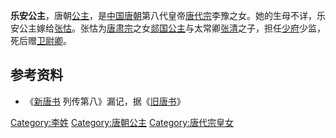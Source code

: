 {{東亞女性歷史人物
| 名稱=乐安公主
| 身份=[[唐朝|唐朝]]公主
| 畫像=
| 說明=
| 姓=李
| 名=
| 封爵=[[公主|公主]]
| 位號=
| 封號=乐安公主
| 出生年=
| 婚年=
| 逝世年=
| 諡號=
| 墳墓=
| 父親=[[唐代宗|唐代宗]]李豫
| 夫=张怙
| 母親=
| 夫之父=[[张清_(唐朝)|张清]]
| 夫之母=[[郯国公主|郯国公主]]
|}}
'''乐安公主'''，唐朝[[公主|公主]]，是[[中国|中国]][[唐朝|唐朝]]第八代皇帝[[唐代宗|唐代宗]]李豫之女。她的生母不详，乐安公主嫁给[[张怙|张怙]]。张怙为[[唐肃宗|唐肃宗]]之女[[郯国公主|郯国公主]]与太常卿[[张清_(唐朝)|张清]]之子，担任[[少府|少府]]少监，死后赠[[卫尉卿|卫尉卿]]。

== 参考资料 ==
*《[[新唐书|新唐书]] 列传第八》漏记，据《[[旧唐书|旧唐书]]》
{{唐代宗皇室}}
[[Category:李姓|Category:李姓]]
[[Category:唐朝公主|Category:唐朝公主]]
[[Category:唐代宗皇女|Category:唐代宗皇女]]